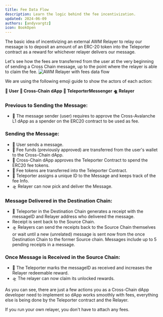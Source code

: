 ```yaml
---
title: Fee Data Flow
description: Learn the logic behind the fee incentivization.
updated: 2024-06-09
authors: [andyvargtz]
icon: BookOpen
---
```


The basic idea of incentivizing an external AWM Relayer to relay our message is to deposit an amount of an ERC-20 token into the Teleporter contract as a reward for whichever relayer delivers our message.

Let's see how the fees are transferred from the user at the very beginning of sending a Cross Chain message, up to the point where the relayer is able to claim the fee.
![AWM Relayer with fees data flow](public/common-images/teleporter/teleporter-fees-receipt.png)


We are using the following emoji guide to show the actors of each action:


**👩 User**
**📜 Cross-Chain dApp**
**👾 TeleporterMessenger**
**🛸 Relayer**

### Previous to Sending the Message:

- 👩 The message sender (user) requires to approve the Cross-Avalanche L1 dApp as a spender on the ERC20 contract to be used as fee.

### Sending the Message:

- 👩 User sends a message.
- 📜 Fee funds (previously approved) are transferred from the user's wallet to the Cross-Chain dApp.
- 📜 Cross-Chain dApp approves the Teleporter Contract to spend the ERC20 fee tokens.
- 👾 Fee tokens are transferred into the Teleporter Contract.
- 👾 Teleporter assigns a unique ID to the Message and keeps track of the fee Info.
- 🛸 Relayer can now pick and deliver the Message.

### Message Delivered in the Destination Chain:

- 👾 Teleporter in the Destination Chain generates a receipt with the messageID and Relayer address who delivered the message.
- Receipt is sent back to the Source Chain.
- 🛸 Relayers can send the receipts back to the Source Chain themselves or wait until a new (unrelated) message is sent now from the once Destination Chain to the former Source chain. Messages include up to 5 pending receipts in a message.

### Once Message is Received in the Source Chain:

- 👾 The Teleporter marks the messageID as received and increases the Relayer redeemable reward.
- 🛸 The relayer can now claim its unlocked rewards.

As you can see, there are just a few actions you as a Cross-Chain dApp developer need to implement so dApp works smoothly with fees, everything else is being done by the Teleporter contract and the Relayer.

If you run your own relayer, you don't have to attach any fees.